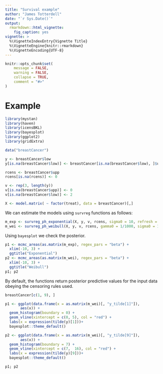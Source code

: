 ```yaml
---
title: "Survival example"
author: "James Totterdell"
date: "`r Sys.Date()`"
output: 
  rmarkdown::html_vignette:
    fig_caption: yes
vignette: >
  %\VignetteIndexEntry{Vignette Title}
  %\VignetteEngine{knitr::rmarkdown}
  %\VignetteEncoding{UTF-8}
---
```


```r
knitr::opts_chunk$set(
	message = FALSE,
	warning = FALSE,
	collapse = TRUE,
	comment = "#>"
)
```

# Example

```r
library(mystan)
library(haven)
library(icensBKL)
library(bayesplot)
library(ggplot2)
library(gridExtra)

data("breastCancer")

y <- breastCancer$low
y[is.na(breastCancer$low)] <- breastCancer[is.na(breastCancer$low), ]$upp

rcens <- breastCancer$upp
rcens[is.na(rcens)] <- 0

v <- rep(3, length(y))
v[is.na(breastCancer$upp)] <- 0
v[is.na(breastCancer$low)] <- 2

X <- model.matrix( ~ factor(treat), data = breastCancer)[,]
```

We can estimate the models using `survreg` functions as follows:

```r
m_exp <- survreg_ph_exponential(X, y, v, rcens, sigma0 = 10, refresh = 0, chains = 2)
m_wei <- survreg_ph_weibull(X, y, v, rcens, gamma0 = 1/1000, sigma0 = 10, refresh = 0, chains = 2)
```

Using `bayesplot` we check the posterior.

```r
p1 <- mcmc_areas(as.matrix(m_exp), regex_pars = "beta") + 
  xlim(-10, 3) +
  ggtitle("Exponential")
p2 <- mcmc_areas(as.matrix(m_wei), regex_pars = "beta") + 
  xlim(-10, 3) +
  ggtitle("Weibull")
p1; p2
```

By default, the functions return posterior predictive values for the input data obeying the censoring rules used.

```r
breastCancer[c(1, 9), ]

p1 <- ggplot(data.frame(x = as.matrix(m_wei)[, "y_tilde[1]"]),
       aes(x)) +
  geom_histogram(boundary = 0) +
  geom_vline(xintercept = c(0, 5), col = "red") +
  labs(x = expression(tilde(y)[1]))+
  bayesplot::theme_default()

p2 <- ggplot(data.frame(x = as.matrix(m_wei)[, "y_tilde[9]"]),
       aes(x)) +
  geom_histogram(boundary = 7) +
  geom_vline(xintercept = c(7,  16), col = "red") +
  labs(x = expression(tilde(y)[9]))+
  bayesplot::theme_default()

p1; p2
```
